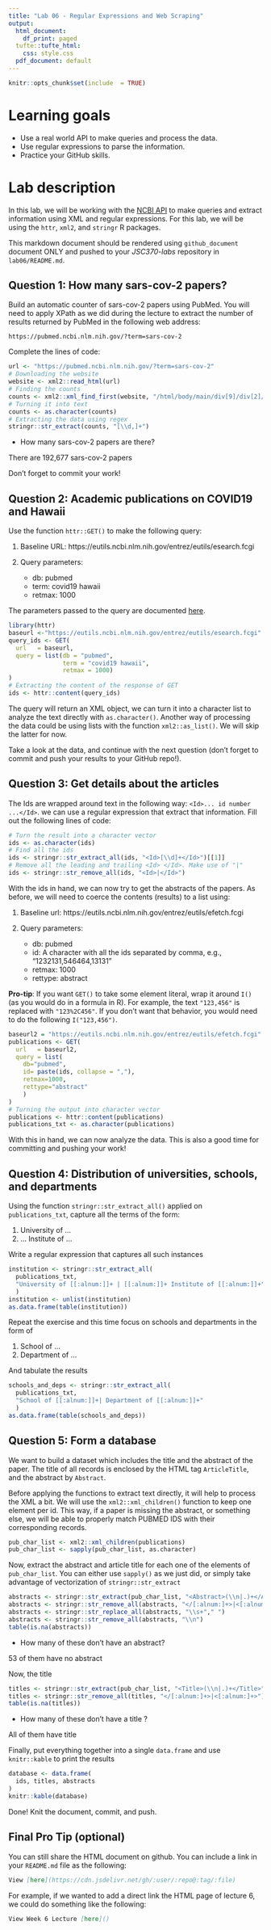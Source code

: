 ```yaml
---
title: "Lab 06 - Regular Expressions and Web Scraping"
output:
  html_document:
    df_print: paged
  tufte::tufte_html:
    css: style.css
  pdf_document: default
---
```


```r
knitr::opts_chunk$set(include  = TRUE)
```


# Learning goals

- Use a real world API to make queries and process the data.
- Use regular expressions to parse the information.
- Practice your GitHub skills.

# Lab description

In this lab, we will be working with the [NCBI API](https://www.ncbi.nlm.nih.gov/home/develop/api/)
to make queries and extract information using XML and regular expressions. For this lab, we will
be using the `httr`, `xml2`, and `stringr` R packages.

This markdown document should be rendered using `github_document` document ONLY and pushed to your _JSC370-labs_ repository in `lab06/README.md`.

## Question 1: How many sars-cov-2 papers?

Build an automatic counter of sars-cov-2 papers using PubMed. You will need to apply XPath as we did during the lecture to extract the number of results returned by PubMed in the following web address:

```
https://pubmed.ncbi.nlm.nih.gov/?term=sars-cov-2
```

Complete the lines of code:

```r
url <- "https://pubmed.ncbi.nlm.nih.gov/?term=sars-cov-2"
# Downloading the website
website <- xml2::read_html(url)
# Finding the counts
counts <- xml2::xml_find_first(website, "/html/body/main/div[9]/div[2]/div[2]/div[1]/div[1]/span")
# Turning it into text
counts <- as.character(counts)
# Extracting the data using regex
stringr::str_extract(counts, "[\\d,]+")
```

 - How many sars-cov-2 papers are there?

There are 192,677 sars-cov-2 papers

Don't forget to commit your work!

## Question 2: Academic publications on COVID19 and Hawaii

Use the function `httr::GET()` to make the following query:

1. Baseline URL: https://eutils.ncbi.nlm.nih.gov/entrez/eutils/esearch.fcgi

2. Query parameters:

    - db: pubmed
    - term: covid19 hawaii
    - retmax: 1000

The parameters passed to the query are documented [here](https://www.ncbi.nlm.nih.gov/books/NBK25499/).

```r
library(httr)
baseurl <-"https://eutils.ncbi.nlm.nih.gov/entrez/eutils/esearch.fcgi"
query_ids <- GET(
  url   = baseurl,
  query = list(db = "pubmed",
               term = "covid19 hawaii",
               retmax = 1000)
)
# Extracting the content of the response of GET
ids <- httr::content(query_ids)
```

The query will return an XML object, we can turn it into a character list to
analyze the text directly with `as.character()`. Another way of processing the
data could be using lists with the function `xml2::as_list()`. We will skip the latter for now.

Take a look at the data, and continue with the next question (don't forget to 
commit and push your results to your GitHub repo!).

## Question 3: Get details about the articles

The Ids are wrapped around text in the following way: `<Id>... id number ...</Id>`.
we can use a regular expression that extract that information. Fill out the
following lines of code:

```r
# Turn the result into a character vector
ids <- as.character(ids)
# Find all the ids 
ids <- stringr::str_extract_all(ids, "<Id>[\\d]+</Id>")[[1]]
# Remove all the leading and trailing <Id> </Id>. Make use of "|"
ids <- stringr::str_remove_all(ids, "<Id>|</Id>")
```

With the ids in hand, we can now try to get the abstracts of the papers. As
before, we will need to coerce the contents (results) to a list using:

1. Baseline url: https://eutils.ncbi.nlm.nih.gov/entrez/eutils/efetch.fcgi

2. Query parameters:
    - db: pubmed
    - id: A character with all the ids separated by comma, e.g., "1232131,546464,13131"
    - retmax: 1000
    - rettype: abstract
    
**Pro-tip**: If you want `GET()` to take some element literal, wrap it around `I()` (as you would do in a formula in R). For example, the text `"123,456"` is replaced with `"123%2C456"`. If you don't want that behavior, you would need to do the following `I("123,456")`.
    
```r
baseurl2 = "https://eutils.ncbi.nlm.nih.gov/entrez/eutils/efetch.fcgi"
publications <- GET(
  url   = baseurl2,
  query = list(
    db="pubmed",
    id= paste(ids, collapse = ","),
    retmax=1000,
    rettype="abstract"
    )
)
# Turning the output into character vector
publications <- httr::content(publications)
publications_txt <- as.character(publications)
```

With this in hand, we can now analyze the data. This is also a good time for committing and pushing your work!

## Question 4: Distribution of universities, schools, and departments

Using the function `stringr::str_extract_all()` applied on `publications_txt`, capture all the terms of the form:

1.    University of ...
2.    ... Institute of ...

Write a regular expression that captures all such instances

```r
institution <- stringr::str_extract_all(
  publications_txt,
  "University of [[:alnum:]]+ | [[:alnum:]]+ Institute of [[:alnum:]]+"
  ) 
institution <- unlist(institution)
as.data.frame(table(institution))
```

Repeat the exercise and this time focus on schools and departments in the form of

1.    School of ...
2.    Department of ...

And tabulate the results

```r
schools_and_deps <- stringr::str_extract_all(
  publications_txt,
  "School of [[:alnum:]]+| Department of [[:alnum:]]+"
  )
as.data.frame(table(schools_and_deps))
```

## Question 5: Form a database

We want to build a dataset which includes the title and the abstract of the
paper. The title of all records is enclosed by the HTML tag `ArticleTitle`, and
the abstract by `Abstract`. 

Before applying the functions to extract text directly, it will help to process
the XML a bit. We will use the `xml2::xml_children()` function to keep one element
per id. This way, if a paper is missing the abstract, or something else, we will be able to properly match PUBMED IDS with their corresponding records.


```r
pub_char_list <- xml2::xml_children(publications)
pub_char_list <- sapply(pub_char_list, as.character)
```

Now, extract the abstract and article title for each one of the elements of
`pub_char_list`. You can either use `sapply()` as we just did, or simply
take advantage of vectorization of `stringr::str_extract`

```r
abstracts <- stringr::str_extract(pub_char_list, "<Abstract>(\\n|.)+</Abstract>")
abstracts <- stringr::str_remove_all(abstracts, "</[:alnum:]+>|<[:alnum:]+>")
abstracts <- stringr::str_replace_all(abstracts, "\\s+"," ")
abstracts <- stringr::str_remove_all(abstracts, "\\n")
table(is.na(abstracts))
```

  - How many of these don't have an abstract? 

53 of them have no abstract

Now, the title

```r
titles <- stringr::str_extract(pub_char_list, "<Title>(\\n|.)+</Title>")
titles <- stringr::str_remove_all(titles, "</[:alnum:]+>|<[:alnum:]+>")
table(is.na(titles))
```

- How many of these don't have a title ? 

All of them have title

Finally, put everything together into a single `data.frame` and use
`knitr::kable` to print the results

```r
database <- data.frame(
  ids, titles, abstracts
)
knitr::kable(database)
```

Done! Knit the document, commit, and push.

## Final Pro Tip (optional)

You can still share the HTML document on github. You can include a link in your `README.md` file as the following:

```md
View [here](https://cdn.jsdelivr.net/gh/:user/:repo@:tag/:file) 
```

For example, if we wanted to add a direct link the HTML page of lecture 6, we could do something like the following:

```md
View Week 6 Lecture [here]()
```